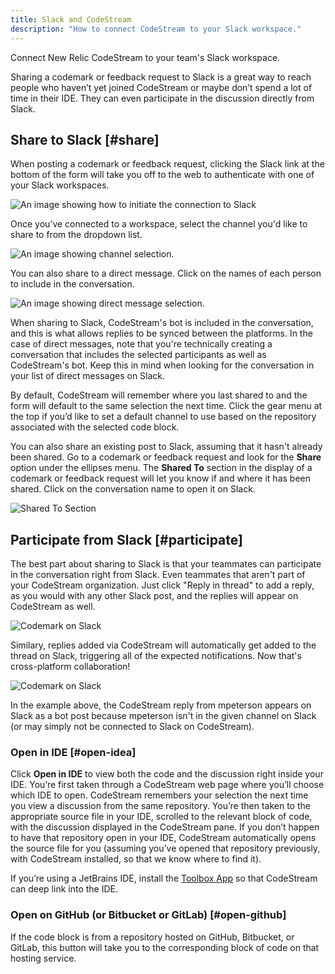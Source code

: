 ```yaml
---
title: Slack and CodeStream
description: "How to connect CodeStream to your Slack workspace."
---
```








Connect New Relic CodeStream to your team's Slack workspace.

Sharing a codemark or feedback request to Slack is a great way to reach people who haven’t yet joined CodeStream or maybe don’t spend a lot of time in their IDE. They can even participate in the discussion directly from Slack.

## Share to Slack [#share]

When posting a codemark or feedback request, clicking the Slack link at the bottom of the form will take you off to the web to authenticate with one of your Slack workspaces.

<img
  title="Slack basic"
  alt="An image showing how to initiate the connection to Slack"
  src={codestreamCodemarkSlackUnauthenticated}
/>

Once you’ve connected to a workspace, select the channel you'd like to share to from the dropdown list.

<img
  title="Slack channels"
  alt="An image showing channel selection."
  src={codestreamChooseSlackChannel}
/>

You can also share to a direct message. Click on the names of each person to include in the conversation. 

<img
  title="Slack channels"
  alt="An image showing direct message selection."
  src={codestreamChooseSlackDirectMessage}
/>

When sharing to Slack, CodeStream's bot is included in the conversation, and this is what allows replies to be synced between the platforms. In the case of direct messages, note that you're technically creating a conversation that includes the selected participants as well as CodeStream's bot. Keep this in mind when looking for the conversation in your list of direct messages on Slack.

By default, CodeStream will remember where you last shared to and the form will default to the same selection the next time. Click the gear menu at the top if you’d like to set a default channel to use based on the repository associated with the selected code block.

You can also share an existing post to Slack, assuming that it hasn't already been shared. Go to a codemark or feedback request and look for the **Share** option under the ellipses menu. The **Shared To** section in the display of a codemark or feedback request will let you know if and where it has been shared. Click on the conversation name to open it on Slack.

<img
  alt="Shared To Section"
  src={codestreamCodemarkSharedtoSlackChannel}
/>

## Participate from Slack [#participate]

The best part about sharing to Slack is that your teammates can participate in the conversation right from Slack. Even teammates that aren't part of your CodeStream organization. Just click "Reply in thread" to add a reply, as you would with any other Slack post, and the replies will appear on CodeStream as well. 

<img
  alt="Codemark on Slack"
  src={codestreamCodemarkonSlack}
/>

Similary, replies added via CodeStream will automatically get added to the thread on Slack, triggering all of the expected notifications. Now that's cross-platform collaboration!

<img
  alt="Codemark on Slack"
  src={codestreamCodemarkSlackvsCodestream}
/>

In the example above, the CodeStream reply from mpeterson appears on Slack as a bot post because mpeterson isn't in the given channel on Slack (or may simply not be connected to Slack on CodeStream).

### Open in IDE [#open-idea]

Click **Open in IDE** to view both the code and the discussion right inside your IDE. You’re first taken through a CodeStream web page where you’ll choose which IDE to open. CodeStream remembers your selection the next time you view a discussion from the same repository. You’re then taken to the appropriate source file in your IDE, scrolled to the relevant block of code, with the discussion displayed in the CodeStream pane. If you don’t happen to have that repository open in your IDE, CodeStream automatically opens the source file for you (assuming you’ve opened that repository previously, with CodeStream installed, so that we know where to find it).

If you’re using a JetBrains IDE, install the [Toolbox App](https://www.jetbrains.com/toolbox-app/) so that CodeStream can deep link into the IDE.

### Open on GitHub (or Bitbucket or GitLab) [#open-github]

If the code block is from a repository hosted on GitHub, Bitbucket, or GitLab, this button will take you to the corresponding block of code on that hosting service.
